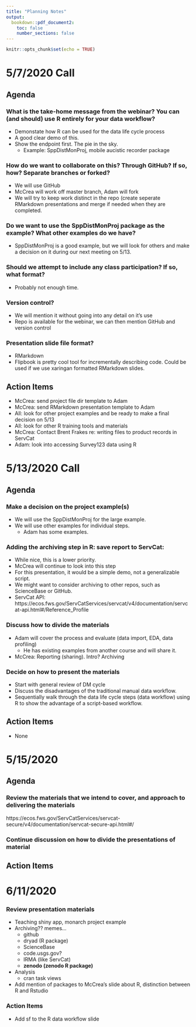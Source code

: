 ```yaml
---
title: "Planning Notes"
output: 
  bookdown::pdf_document2:
    toc: false
    number_sections: false
---
```


```r
knitr::opts_chunk$set(echo = TRUE)
```


# 5/7/2020 Call

## Agenda

### What is the take-home message from the webinar? You can (and should) use R entirely for your data workflow? 
- Demonstate how R can be used for the data life cycle process
- A good clear demo of this.
- Show the endpoint first. The pie in the sky.
    - Example: SppDistMonProj, mobile aucistic recorder package
        
### How do we want to collaborate on this? Through GitHub? If so, how? Separate branches or forked?
- We will use GitHub
- McCrea will work off master branch, Adam will fork
- We will try to keep work distinct in the repo (create seperate RMarkdown presentations and merge if needed when they are completed.

### Do we want to use the SppDistMonProj package as the example? What other examples do we have?
- SppDistMonProj is a good example, but we will look for others and make a decision on it during our next meeting on 5/13.

### Should we attempt to include any class participation? If so, what format?
- Probably not enough time.

### Version control?
- We will mention it without going into any detail on it's use
- Repo is available for the webinar, we can then mention GitHub and version control

### Presentation slide file format?
- RMarkdown
- Flipbook is pretty cool tool for incrementally describing code. Could be used if we use xaringan formatted RMarkdown slides.

## Action Items
- McCrea: send project file dir template to Adam
- McCrea: send RMarkdown presentation template to Adam
- All: look for other project examples and be ready to make a final decision on 5/13
- All: look for other R training tools and materials
- McCrea: Contact Brent Frakes re: writing files to product records in ServCat
- Adam: look into accessing Survey123 data using R


\newpage

# 5/13/2020 Call

## Agenda

### Make a decision on the project example(s)
- We will use the SppDistMonProj for the large example. 
- We will use other examples for individual steps. 
    - Adam has some examples.

### Adding the archiving step in R: save report to ServCat:

- While nice, this is a lower priority.
- McCrea will continue to look into this step
- For this presentation, it would be a simple demo, not a generalizable script.
- We might want to consider archiving to other repos, such as ScienceBase or GitHub.
- ServCat API: https://ecos.fws.gov/ServCatServices/servcat/v4/documentation/servcat-api.html#/Reference_Profile

### Discuss how to divide the materials

- Adam will cover the process and evaluate (data import, EDA, data profiling)
    - He has existing examples from another course and will share it.
- McCrea: Reporting (sharing). Intro? Archiving

### Decide on how to present the materials

- Start with general review of DM cycle
- Discuss the disadvantages of the traditional manual data workflow.
- Sequentially walk through the data life cycle steps (data workflow) using R to show the advantage of a script-based workflow.

## Action Items

- None


\newpage

# 5/15/2020

## Agenda

### Review the materials that we intend to cover, and approach to delivering the materials

https://ecos.fws.gov/ServCatServices/servcat-secure/v4/documentation/servcat-secure-api.html#/

### Continue discussion on how to divide the presentations of material

## Action Items

\newpage

# 6/11/2020

### Review presentation materials
- Teaching shiny app, monarch project example
- Archiving?? memes...
    - github
    - dryad (R package)
    - ScienceBase
    - code.usgs.gov?
    - IRMA (like ServCat)
    - **zenodo (zenodo R package)**
- Analysis
    - cran task views
- Add mention of packages to McCrea's slide about R, distinction between R and Rstudio


### Action Items

- Add sf to the R data workflow slide
